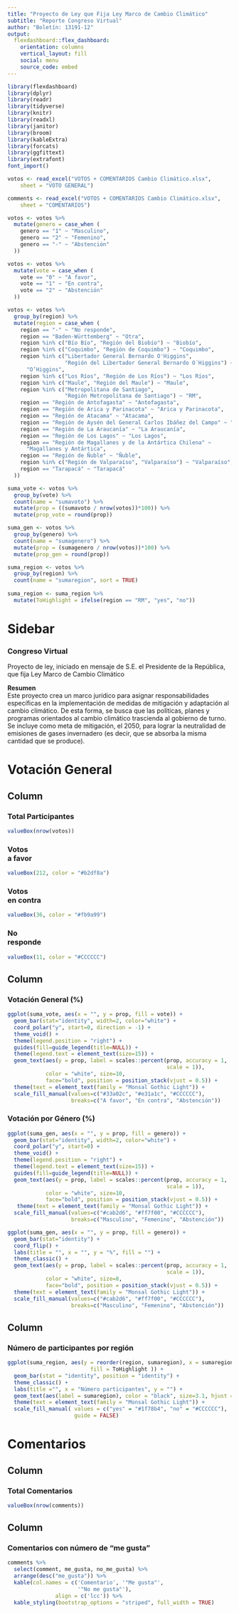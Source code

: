 ```yaml
---
title: "Proyecto de Ley que Fija Ley Marco de Cambio Climático"
subtitle: "Reporte Congreso Virtual"
author: "Boletín: 13191-12"
output: 
  flexdashboard::flex_dashboard:
    orientation: columns
    vertical_layout: fill
    social: menu
    source_code: embed 
---
```



```r
library(flexdashboard)
library(dplyr)
library(readr)
library(tidyverse)
library(knitr)
library(readxl)
library(janitor)
library(broom)
library(kableExtra)
library(forcats)
library(ggfittext)
library(extrafont)
font_import()
```

```r
votos <- read_excel("VOTOS + COMENTARIOS Cambio Climático.xlsx", 
    sheet = "VOTO GENERAL")

comments <- read_excel("VOTOS + COMENTARIOS Cambio Climático.xlsx", 
    sheet = "COMENTARIOS")
```

```r
votos <- votos %>%
  mutate(genero = case_when (
    genero == "1" ~ "Masculino",
    genero == "2" ~ "Femenino",
    genero == "-" ~ "Abstención"
  ))
```

```r
votos <- votos %>%
  mutate(vote = case_when (
    vote == "0" ~ "A favor",
    vote == "1" ~ "En contra",
    vote == "2" ~ "Abstención"
  ))
```


```r
votos <- votos %>%
  group_by(region) %>%
  mutate(region = case_when (
    region == "-" ~ "No responde",
    region == "Baden-Württemberg" ~ "Otra",
    region %in% c("Bío Bío", "Región del Biobío") ~ "Biobío",
    region %in% c("Coquimbo", "Región de Coquimbo") ~ "Coquimbo",
    region %in% c("Libertador General Bernardo O'Higgins", 
                  "Región del Libertador General Bernardo O´Higgins") ~ 
      "O’Higgins",
    region %in% c("Los Ríos", "Región de Los Ríos") ~ "Los Ríos",
    region %in% c("Maule", "Región del Maule") ~ "Maule", 
    region %in% c("Metropolitana de Santiago", 
                  "Región Metropolitana de Santiago") ~ "RM",
    region == "Región de Antofagasta" ~ "Antofagasta",
    region == "Región de Arica y Parinacota" ~ "Arica y Parinacota",
    region == "Región de Atacama" ~ "Atacama",
    region == "Región de Aysén del General Carlos Ibáñez del Campo" ~ "Aysén",
    region == "Región de La Araucanía" ~ "La Araucanía",
    region == "Región de Los Lagos" ~ "Los Lagos",
    region == "Región de Magallanes y de la Antártica Chilena" ~ 
      "Magallanes y Antártica",
    region == "Región de Ñuble" ~ "Ñuble",
    region %in% c("Región de Valparaíso", "Valparaíso") ~ "Valparaíso",
    region == "Tarapacá" ~ "Tarapacá"
  ))
```

```r
suma_vote <- votos %>%
  group_by(vote) %>%  
  count(name = "sumavoto") %>%
  mutate(prop = ((sumavoto / nrow(votos))*100)) %>%
  mutate(prop_vote = round(prop))
```

```r
suma_gen <- votos %>%
  group_by(genero) %>%
  count(name = "sumagenero") %>%
  mutate(prop = (sumagenero / nrow(votos))*100) %>%
  mutate(prop_gen = round(prop))
```

```r
suma_region <- votos %>%
  group_by(region) %>%
  count(name = "sumaregion", sort = TRUE)
  
suma_region <- suma_region %>%
  mutate(ToHighlight = ifelse(region == "RM", "yes", "no"))
```



Sidebar {.sidebar}
=======================================================================

### Congreso Virtual
Proyecto de ley, iniciado en mensaje de S.E. el Presidente de la República, que fija Ley Marco de Cambio Climático<br/>

__Resumen__ <br/>
Este proyecto crea un marco jurídico para asignar responsabilidades específicas en la implementación de medidas de mitigación y adaptación al cambio climático. De esta forma, se busca que las políticas, planes y programas orientados al cambio climático trascienda al gobierno de turno. Se incluye como meta de mitigación, el 2050, para lograr la neutralidad de emisiones de gases invernadero (es decir, que se absorba la misma cantidad que se produce).


Votación General {data-icon="fa-chart-pie"} 
=======================================================================

Column {data-width=100}
-----------------------------------------------------------------------

### Total Participantes {.value-box}

```r
valueBox(nrow(votos)) 
```


### Votos <br/> a favor {.value-box}

```r
valueBox(212, color = "#b2df8a") 
```

### Votos <br/> en contra {.value-box}

```r
valueBox(36, color = "#fb9a99") 
```

### No <br/> responde {.value-box}

```r
valueBox(11, color = "#CCCCCC") 
```


Column  {data-width=500}
-----------------------------------------------------------------------


### Votación General (%)

```r
ggplot(suma_vote, aes(x = "", y = prop, fill = vote)) +
  geom_bar(stat="identity", width=2, color="white") +
  coord_polar("y", start=0, direction = -1) +
  theme_void() + 
  theme(legend.position = "right") +
  guides(fill=guide_legend(title=NULL)) +
  theme(legend.text = element_text(size=15)) +
  geom_text(aes(y = prop, label = scales::percent(prop, accuracy = 1, 
                                                  scale = 1)), 
            color = "white", size=10, 
            face="bold", position = position_stack(vjust = 0.5)) +
  theme(text = element_text(family = "Monsal Gothic Light")) +
  scale_fill_manual(values=c("#33a02c", "#e31a1c", "#CCCCCC"), 
                    breaks=c("A favor", "En contra", "Abstención")) 
```

### Votación por Género (%)

```r
ggplot(suma_gen, aes(x = "", y = prop, fill = genero)) +
  geom_bar(stat="identity", width=2, color="white") +
  coord_polar("y", start=0) +
  theme_void() + 
  theme(legend.position = "right") +
  theme(legend.text = element_text(size=15)) +
  guides(fill=guide_legend(title=NULL)) +
  geom_text(aes(y = prop, label = scales::percent(prop, accuracy = 1, 
                                                  scale = 1)), 
            color = "white", size=10, 
            face="bold", position = position_stack(vjust = 0.5)) +
   theme(text = element_text(family = "Monsal Gothic Light")) +
  scale_fill_manual(values=c("#cab2d6", "#ff7f00", "#CCCCCC"), 
                    breaks=c("Masculino", "Femenino", "Abstención")) 
```

```r
ggplot(suma_gen, aes(x = "", y = prop, fill = genero)) +
  geom_bar(stat="identity") +
  coord_flip() +
  labs(title = "", x = "", y = "%", fill = "") +
  theme_classic() +
  geom_text(aes(y = prop, label = scales::percent(prop, accuracy = 1, 
                                                  scale = 1)), 
            color = "white", size=8, 
            face="bold", position = position_stack(vjust = 0.5)) +
  theme(text = element_text(family = "Monsal Gothic Light")) +
  scale_fill_manual(values=c("#cab2d6", "#ff7f00", "#CCCCCC"), 
                    breaks=c("Masculino", "Femenino", "Abstención")) 
```


Column
-----------------------------------------------------------------------


### Número de participantes por región 

```r
ggplot(suma_region, aes(y = reorder(region, sumaregion), x = sumaregion, 
                          fill = ToHighlight )) + 
  geom_bar(stat = "identity", position = "identity") + 
  theme_classic() +
  labs(title ="", x = "Número participantes", y = "") +
  geom_text(aes(label = sumaregion), color = "black", size=3.1, hjust = -0.2) +
  theme(text = element_text(family = "Monsal Gothic Light")) +
  scale_fill_manual( values = c("yes" = "#1f78b4", "no" = "#CCCCCC"), 
                     guide = FALSE)
```


Comentarios {data-icon="fa-comments"}
=======================================================================

Column {data-width=100}
-----------------------------------------------------------------------

### Total Comentarios

```r
valueBox(nrow(comments)) 
```

Column 
-----------------------------------------------------------------------

### Comentarios con número de "me gusta"

```r
comments %>%
  select(comment, me_gusta, no_me_gusta) %>%
  arrange(desc("me_gusta")) %>%
  kable(col.names = c('Comentario', '"Me gusta"',
                      '"No me gusta"'),
               align = c('lcc')) %>%
  kable_styling(bootstrap_options = "striped", full_width = TRUE)       
```












